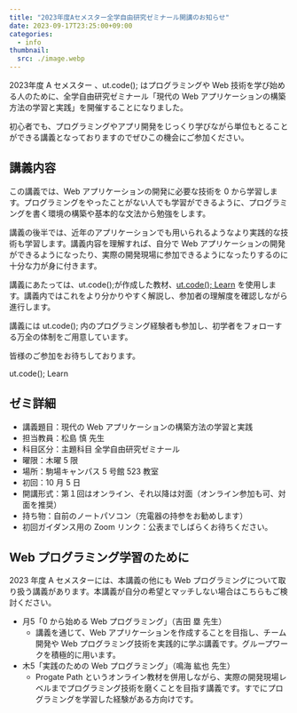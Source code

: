 ```yaml
---
title: "2023年度Aセメスター全学自由研究ゼミナール開講のお知らせ"
date: 2023-09-17T23:25:00+09:00
categories:
  - info
thumbnail:
  src: ./image.webp
---
```



2023年度 A セメスター 、ut.code(); はプログラミングや Web 技術を学び始める人のために、全学自由研究ゼミナール「現代の Web アプリケーションの構築方法の学習と実践」を開催することになりました。

初心者でも、プログラミングやアプリ開発をじっくり学びながら単位もとることができる講義となっておりますのでぜひこの機会にご参加ください。

## 講義内容

この講義では、Web アプリケーションの開発に必要な技術を 0 から学習します。プログラミングをやったことがない人でも学習ができるように、プログラミングを書く環境の構築や基本的な文法から勉強をします。

講義の後半では、近年のアプリケーションでも用いられるようなより実践的な技術も学習します。講義内容を理解すれば、自分で Web アプリケーションの開発ができるようになったり、実際の開発現場に参加できるようになったりするのに十分な力が身に付きます。

講義にあたっては、ut.code();が作成した教材、[ut.code(); Learn](https://learn.utcode.net/) を使用します。講義内ではこれをより分かりやすく解説し、参加者の理解度を確認しながら進行します。

講義には ut.code(); 内のプログラミング経験者も参加し、初学者をフォローする万全の体制をご用意しています。

皆様のご参加をお待ちしております。

<ActionButton to="https://learn.utcode.net/">ut.code(); Learn</ActionButton>

## ゼミ詳細

- 講義題目：現代の Web アプリケーションの構築方法の学習と実践
- 担当教員：松島 慎 先生
- 科目区分：主題科目 全学自由研究ゼミナール
- 曜限：木曜 5 限
- 場所：駒場キャンパス 5 号館 523 教室
- 初回：10 月 5 日
- 開講形式：第１回はオンライン、それ以降は対面（オンライン参加も可、対面を推奨）
- 持ち物：自前のノートパソコン（充電器の持参をお勧めします）
- 初回ガイダンス用の Zoom リンク：公表までしばらくお待ちください。

## Web プログラミング学習のために

2023 年度 A セメスターには、本講義の他にも Web プログラミングについて取り扱う講義があります。本講義が自分の希望とマッチしない場合はこちらもご検討ください。

- 月5「0 から始める Web プログラミング」（吉田 塁 先生）
  - 講義を通じて、Web アプリケーションを作成することを目指し、チーム開発や Web プログラミング技術を実践的に学ぶ講義です。グループワークを積極的に用います。
- 木5「実践のための Web プログラミング」（鳴海 紘也 先生）
  - Progate Path というオンライン教材を併用しながら、実際の開発現場レベルまでプログラミング技術を磨くことを目指す講義です。すでにプログラミングを学習した経験がある方向けです。
